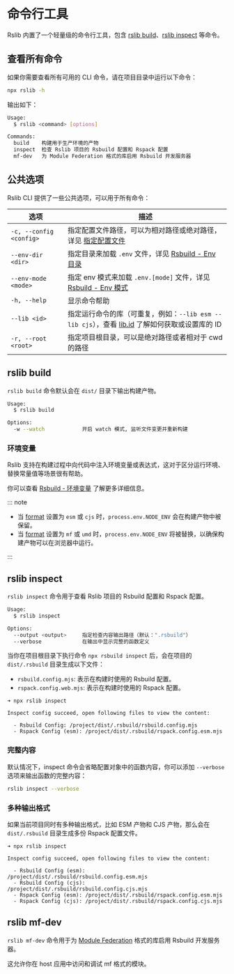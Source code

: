 # 命令行工具

Rslib 内置了一个轻量级的命令行工具，包含 [rslib build](#rslib-build)、[rslib inspect](#rslib-inspect) 等命令。

## 查看所有命令

如果你需要查看所有可用的 CLI 命令，请在项目目录中运行以下命令：

```bash
npx rslib -h
```

输出如下：

```bash
Usage:
  $ rslib <command> [options]

Commands:
  build    构建用于生产环境的产物
  inspect  检查 Rslib 项目的 Rsbuild 配置和 Rspack 配置
  mf-dev   为 Module Federation 格式的库启用 Rsbuild 开发服务器
```

## 公共选项

Rslib CLI 提供了一些公共选项，可以用于所有命令：

| 选项                    | 描述                                                                                                                      |
| ----------------------- | ------------------------------------------------------------------------------------------------------------------------- |
| `-c, --config <config>` | 指定配置文件路径，可以为相对路径或绝对路径，详见 [指定配置文件](/guide/basic/configure-rslib#指定配置文件)                |
| `--env-dir <dir>`       | 指定目录来加载 `.env` 文件，详见 [Rsbuild - Env 目录](https://rsbuild.rs/zh/guide/advanced/env-vars#env-目录)             |
| `--env-mode <mode>`     | 指定 env 模式来加载 `.env.[mode]` 文件，详见 [Rsbuild - Env 模式](https://rsbuild.rs/zh/guide/advanced/env-vars#env-模式) |
| `-h, --help`            | 显示命令帮助                                                                                                              |
| `--lib <id>`            | 指定运行命令的库（可重复，例如：`--lib esm --lib cjs`），查看 [lib.id](/config/lib/id) 了解如何获取或设置库的 ID          |
| `-r, --root <root>`     | 指定项目根目录，可以是绝对路径或者相对于 cwd 的路径                                                                       |

## rslib build

`rslib build` 命令默认会在 `dist/` 目录下输出构建产物。

```bash
Usage:
  $ rslib build

Options:
  -w --watch            开启 watch 模式, 监听文件变更并重新构建
```

### 环境变量

Rslib 支持在构建过程中向代码中注入环境变量或表达式，这对于区分运行环境、替换常量值等场景很有帮助。

你可以查看 [Rsbuild - 环境变量](https://rsbuild.rs/zh/guide/advanced/env-vars) 了解更多详细信息。

::: note

- 当 [format](/config/lib/format) 设置为 `esm` 或 `cjs` 时，`process.env.NODE_ENV` 会在构建产物中被保留。
- 当 [format](/config/lib/format) 设置为 `mf` 或 `umd` 时，`process.env.NODE_ENV` 将被替换，以确保构建产物可以在浏览器中运行。

:::

## rslib inspect

`rslib inspect` 命令用于查看 Rslib 项目的 Rsbuild 配置和 Rspack 配置。

```bash
Usage:
  $ rslib inspect

Options:
  --output <output>     指定检查内容输出路径（默认：".rsbuild"）
  --verbose             在输出中显示完整的函数定义
```

当你在项目根目录下执行命令 `npx rsbuild inspect` 后，会在项目的 `dist/.rsbuild` 目录生成以下文件：

- `rsbuild.config.mjs`: 表示在构建时使用的 Rsbuild 配置。
- `rspack.config.web.mjs`: 表示在构建时使用的 Rspack 配置。

```text
➜ npx rslib inspect

Inspect config succeed, open following files to view the content:

  - Rsbuild Config: /project/dist/.rsbuild/rsbuild.config.mjs
  - Rspack Config (esm): /project/dist/.rsbuild/rspack.config.esm.mjs
```

### 完整内容

默认情况下，inspect 命令会省略配置对象中的函数内容，你可以添加 `--verbose` 选项来输出函数的完整内容：

```bash
rslib inspect --verbose
```

### 多种输出格式

如果当前项目同时有多种输出格式，比如 ESM 产物和 CJS 产物，那么会在 `dist/.rsbuild` 目录生成多份 Rspack 配置文件。

```text
➜ npx rslib inspect

Inspect config succeed, open following files to view the content:

  - Rsbuild Config (esm): /project/dist/.rsbuild/rsbuild.config.esm.mjs
  - Rsbuild Config (cjs): /project/dist/.rsbuild/rsbuild.config.cjs.mjs
  - Rspack Config (esm): /project/dist/.rsbuild/rspack.config.esm.mjs
  - Rspack Config (cjs): /project/dist/.rsbuild/rspack.config.cjs.mjs
```

## rslib mf-dev

`rslib mf-dev` 命令用于为 [Module Federation](/guide/advanced/module-federation) 格式的库启用 Rsbuild 开发服务器。

这允许你在 host 应用中访问和调试 mf 格式的模块。
